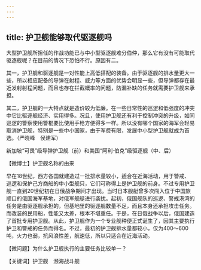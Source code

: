 ```yaml
---
---
---
```

title: 护卫舰能够取代驱逐舰吗
---




大型护卫舰所担任的作战功能已与中小型驱逐舰难分伯仲，那么它有没有可能取代驱逐舰呢？在目前的情况下恐怕不行。原因有二。

其一，护卫舰和驱逐舰是一对性能上高低搭配的装备。由于驱逐舰的排水量更大一些，所以相应配备的导弹在射程、威力等方面的优势会明显一些，但导弹都存在最近发射射程问题，而且也存在拦截概率的问题，防漏补缺的任务就需要护卫舰来承担。

其二，护卫舰的一大特点就是造价较为低廉。在一些日常性的巡逻和低强度的冲突中它比驱逐舰经济、实用得多。况且，使用护卫舰还有利于控制冲突的升级，如同巡逻的警察使用警棍要比使用手枪方便得多一样。所以没有哪个国家的海军会轻易取消护卫舰，特别是一些中小国家，由于军费有限，发展中小型护卫舰就成为首选。（严晓峰　侯建军）

新加坡“可畏”级导弹护卫舰（前）和美国“阿利·伯克”级驱逐舰（中、后）





【微博士】护卫舰名称的由来

早在18世纪，西方各国就建造过一批排水量较小，适合在近海活动，用于警戒、巡逻和保护己方商船的中小型舰只，它们可称得上是护卫舰的前身。不过专用护卫舰一直到20世纪初在日俄战争期间才出现。当时日本舰艇曾多次闯入位于中国旅顺口的俄国海军基地，对俄军舰艇进行袭扰。起初，俄国舰队的巡逻、警戒港湾的任务是由驱逐舰承担的，但基地里的驱逐舰数量不足，而且本身还承担攻击任务。而改装的民用船，性能又太差，根本不堪重任。于是，在日俄战争以后，俄国建造了首批专用护卫舰。从此，护卫舰作为一个专业舰种便正式诞生了，因其主要执行护卫和警戒的任务而得名。不过，最初的护卫舰排水量都较小，仅为400～600吨，火力也弱，抗风浪性差，航速低，所以只适合在近海活动。

【微问题】为什么护卫舰执行的主要任务比较单一？

【关键词】护卫舰　濒海战斗舰